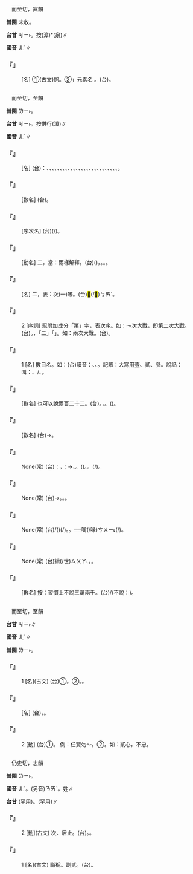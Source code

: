 
=={{ruby|鉺|ㄦˋ}}==

　而至切，寘韻

'''普閩''' 未收。

'''台甘''' <rt>ㆢㄧ˫</rt>。按{{ruby|：|ㆢㄧ˫}}(漳){{ruby|。|ㄌㄧ˫}}*(泉)∥

'''國音''' <rt>ㄦˋ</rt>∥

    

==='''『{{ruby|鉺|ㄦˋ}}』'''===
: [名] ①(古文)鉤。②{{ruby|「|ㄦˇ}}」元素名 。(台){{ruby|鉺|ㄌㄧ˫}}。
:
    

=={{ruby|二|ㄦˋ}}==

　而至切，至韻

'''普閩''' <rt>ㄌㄧ˫</rt>。

'''台甘''' <rt>ㆢㄧ˫</rt>。按{{ruby|：|ㆢㄧ˫}}{{ruby|，|ㄌㄧ˫}}併行{{ruby|。|ㆢㄧ˫}}(漳)∥

'''國音''' <rt>ㄦˋ</rt>∥

    

==='''『{{ruby|二|ㄦˋ}}{{ruby|十|ㄕˊ}}{{ruby|八|ㄅㄚ}}{{ruby|宿|ㄒㄧㄡˋ}}』'''===
: [名] (台){{ruby|古|ㄍㆦˋ}}{{ruby|代|ㄉㄞ˫}}{{ruby|天|ㄊㄧㄢ}}{{ruby|文|ㆠㄨㄣˊ}}{{ruby|學|ㄏㄚㆶ ͘}}{{ruby|將|ㄐㄧㆲ}}{{ruby|天|ㄊㄧㄢ}}{{ruby|空|ㄎㆲ}}{{ruby|丌|ㆤ}}{{ruby|星|ㄑㆪ}}{{ruby|/|ㄘㆥ}}{{ruby|分|ㄏㄨㄣ}}{{ruby|成|ㄒㄧㄥˊ}}{{ruby|二|ㆢㄧ˫}}{{ruby|/|ㄌㄧ˫}}{{ruby|十|ㄗㄚㆴ ͘}}{{ruby|八|ㄅㄨㆤㆷ}}{{ruby|/|ㄅㆤㆷ}}{{ruby|星|ㄒㄧㄥ}}{{ruby|座|ㄗㄜ˫}}：{{ruby|角|ㄍㄚㆶ}}、{{ruby|亢|ㄎㆲ˪}}、{{ruby|氏|ㄉㆤ˪}}、{{ruby|房|ㄅㆲˊ}}、{{ruby|心|ㄒㄧㆬ}}、{{ruby|尾|ㆠㄧˋ}}、{{ruby|箕|ㄍㄧ}}、{{ruby|室|ㄒㄧㆤㆶ}}、{{ruby|壁|ㄅㄧㆤㆶ}}、{{ruby|斗|ㄉㆦˋ}}、{{ruby|牛|ㆣㄧㄨˊ}}、{{ruby|女|ㄌㄨˋ}}{{ruby|/|ㄌㄧˋ}}、{{ruby|虛|ㄏㄨ}}{{ruby|/|ㄏㄧ}}、{{ruby|危|ㆣㄨㄧˊ}}、{{ruby|奎|ㄍㄨㄧ}}、{{ruby|婁|ㄌㆦˊ}}、{{ruby|胃|ㄨㄧ˫}}、{{ruby|昴|ㆠㄠˋ}}、{{ruby|畢|ㄅㄧㆵ}}、{{ruby|嘴|ㄗㄨㄧˋ}}、{{ruby|參|ㄒㄧㆬ}}、{{ruby|井|ㄐㄧㄥˋ}}、{{ruby|鬼|ㄍㄨㄧˋ}}、{{ruby|柳|ㄌㄧㄨˋ}}、{{ruby|星|ㄒㄧㄥ}}、{{ruby|張|ㄉㄧㆲ}}、{{ruby|翼|ㄧㆤㆶ ͘}}、{{ruby|軫|ㄐㄧㄣˋ}}。
    

==='''『{{ruby|零|ㄌㄧㄥˊ}}{{ruby|點|ㄉㄧㄢˇ}}{{ruby|二|ㄦˋ}}』'''===
: [數名] (台){{ruby|零|ㄌㄧㄥˊ}}{{ruby|點|ㄉㄧㆰˋ}}{{ruby|二|ㆢㄧ˫}}{{ruby|/|ㄌㄧ˫}}。
    

==='''『{{ruby|第|ㄉㄧˋ}}{{ruby|二|ㄦˋ}}{{ruby|次|ㄘˋ}}』'''===
: [序次名] (台){{ruby|第|ㄉㆤ˫}}{{ruby|/|ㄉㄨㆤ˫}}{{ruby|二|ㆢㄧ˫}}{{ruby|/|ㄌㄧ˫}}{{ruby|次|ㄘㄨ˪}}(/{{ruby|擺|ㄅㄞˋ}})。
    

==='''『{{ruby|不|ㄅㄨˊ}}{{ruby|二|ㄦˋ}}{{ruby|價|ㄐㄧㄚˋ}}』'''===
: [動名] 二，當：兩樣解釋。(台){{ruby|不|ㄅㄨㆵ}}{{ruby|二|ㆢㄧ˫}}({{ruby|/|ㄌㄧ˫}}){{ruby|價|ㄍㆤ˪}}，{{ruby|無|ㆠㄜˊ}}{{ruby|雙|ㄒㄧㄤ}}{{ruby|款|ㄎㄨㄢˋ}}{{ruby|價|ㄍㆤ˪}}{{ruby|數|ㄒㄧㄠ˪}}{{ruby|/|ㄙㆦ˪}}。{{ruby|定|ㄉㄧㄥ˫}}{{ruby|價|ㄍㆤ˪}}。{{ruby|正|ㄐㄧㆩ˪}}{{ruby|價|ㄍㆤ˪}}。
    

==='''『{{ruby|二|ㄦˋ}}{{ruby|等|ㄉㄥˇ}}{{ruby|貨|ㄏㄨㄛˋ}}』'''===
: [名] 二，表：次(一)等。(台){{ruby|較|ㄎㄚㆷ}}<mark>&#xffb4e;</mark>(/<mark>&#xffcda;</mark>)<rt>ㆠㄞˋ</rt>{{ruby|丌|ㆤ}}{{ruby|貨|ㄏㄨㆤ˪}}{{ruby|/|ㄏㆤ˪}}{{ruby|色|ㄒㄧㆤㆶ}}。
    

==='''『{{ruby|二|ㄦˋ}}』'''===
:2  [序詞] 冠附加成分「第」字，表次序。如：～次大戰，即第二次大戰。(台){{ruby|第|ㄉㄨㆤ˫}}{{ruby|/|ㄉㆤ˫}}{{ruby|二|ㄌㄧ˫}}{{ruby|/|ㆢㄧ˫}}{{ruby|次|ㄘㄨ˪}}{{ruby|大|ㄉㄞ˫}}{{ruby|戰|ㄐㄧㄢ˪}}。{{ruby|講|ㄍㆲˋ}}{{ruby|回|ㄏㄨㆤˊ}}{{ruby|數|ㄙㆦ˪}}，{{ruby|次|ㄘㄨ˪}}{{ruby|數|ㄙㆦ˪}}{{ruby|時|ㄒㄧˊ}}「二」{{ruby|改|ㄍㄞˋ}}{{ruby|為|ㄨㄧˊ}}「{{ruby|兩|ㄌㄧㄤˇ}}」。如：兩次大戰。(台){{ruby|兩|ㄋㆦ˫}}{{ruby|/|ㄋㆭ˫}}{{ruby|擺|ㄅㄞˋ}}{{ruby|大|ㄉㄞ˫}}{{ruby|/|ㄉㄨㄚ˫}}{{ruby|戰|ㄐㄧㄢ˪}}。
    

==='''『{{ruby|二|ㄦˋ}}』'''===
:1  [名] 數目名。如：(台)讀音：{{ruby|一|ㄧㆵ ͘}}、{{ruby|二|ㆢㄧ˫}}{{ruby|/|ㄌㄧ˫}}、{{ruby|三|ㄙㆰ}}。記賬：大寫用壹、貳、參。說話：叫：{{ruby|一|ㄐㄧㆵ ͘}}、{{ruby|二|ㄋㆭ˫}}/{{ruby|兩|ㄋㆭ˫}}、{{ruby|三|ㄙㆩ}}。
    

==='''『{{ruby|二|ㄦˋ}}{{ruby|百|ㄅㄞˇ}}{{ruby|二|ㄦˋ}}{{ruby|十|ㄕˊ}}{{ruby|二|ㄦˋ}}』'''===
: [數名] 也可以說兩百二十二。(台){{ruby|二|ㄋㆭ˫}}{{ruby|百|ㄅㄚㆷ}}{{ruby|二|ㆢㄧ˫}}{{ruby|/|ㄌㄧ˫}}{{ruby|十|ㄗㄚㆴ ͘}}{{ruby|二|ㆢㄧ˫}}{{ruby|/|ㄌㄧ˫}}。{{ruby|俗|ㄒㄧㆦㆶ ͘}}{{ruby|語|ㆣㄧˋ}}{{ruby|/|ㆣㄨˋ}}{{ruby|有|ㄨ˫}}{{ruby|時|ㄒㄧˊ}}{{ruby|講|ㄍㆲˋ}}{{ruby|快|ㄎㄨㄞ˪}}，{{ruby|講|ㄍㆲˋ}}{{ruby|做|ㄗㄨㆤ˪}}{{ruby|/|ㄗㄜ˪}}{{ruby|兩|ㄋㆭ˫}}{{ruby|百|ㄅㄚㆷ}}{{ruby|二|ㄌㄧㄚㆴ ͘}}{{ruby|二|ㆢㄧ˫}}{{ruby|/|ㄌㄧ˫}}。({{ruby|不|ㄅㄨㆵ}}{{ruby|雅|ㄫㄚˋ}})。
    

==='''『{{ruby|三|ㄙㄢ}}{{ruby|分|ㄈㄣ}}{{ruby|之|ㄓ}}{{ruby|二|ㄦˋ}}』'''===
: [數名] (台){{ruby|三|ㄙㆩ}}{{ruby|分|ㄏㄨㄣ}}{{ruby|之|ㄐㄧ}}{{ruby|二|ㆢㄧ˫}}{{ruby|/|ㄌㄧ˫}}→{{ruby|三|ㄙㆩ}}{{ruby|分|ㄏㄨㄣ˫}}{{ruby|之|ㄐㄧ}}{{ruby|二|ㆢㄧ˫}}{{ruby|/|ㄌㄧ˫}}。
    

==='''『{{ruby|有|ㄧㄡˇ}}{{ruby|死|ㄙˇ}}{{ruby|無|ㄨˊ}}{{ruby|二|ㄦˋ}}』'''===
: None(常) (台){{ruby|按|ㄢ˪}}：{{ruby|二|ㄌㄧ˫}}，{{ruby|是|ㄒㄧ˫}}：{{ruby|兩|ㄋㆭ˫}}{{ruby|種|ㄐㄧㆲˋ}}→{{ruby|改|ㄍㄞˋ}}{{ruby|變|ㄅㄧㄢ˪}}、{{ruby|背|ㄅㄨㆤ˫}}{{ruby|叛|ㄅㄨㄢ˫}}。{{ruby|只|ㄐㄧˋ}}{{ruby|有|ㄨ˫}}{{ruby|用|ㄧㆲ˫}}{{ruby|/|ㄧㄥ˫}}{{ruby|死|ㄒㄧˋ}}({{ruby|來|ㄌㄞˊ}}{{ruby|對|ㄉㄨㄧ˪}}{{ruby|付|ㄏㄨ˪}}){{ruby|無|ㆠㄜˊ}}{{ruby|雙|ㄙㄤ}}{{ruby|/|ㄒㄧㄤ}}{{ruby|樣|ㄧㆧ˫}}{{ruby|/|ㄧㆫ˫}}{{ruby|心|ㄒㄧㆬ}}。{{ruby|意|ㄧ˪}}{{ruby|思|ㄙㄨ˪}}{{ruby|是|ㄒㄧ˫}}{{ruby|<mark>&#xffa45;</mark>|ㆠㆤ˫}}{{ruby|/|ㆠㄨㆤ˫}}{{ruby|改|ㄍㄞˋ}}{{ruby|變|ㄅㄧㄢ˪}}{{ruby|堅|ㄍㄧㄢ}}{{ruby|決|ㄍㄨㄚㆵ}}{{ruby|丌|ㆤ}}{{ruby|志|ㄐㄧ˪}}{{ruby|氣|ㄎㄧ˪}}。{{ruby|<mark>&#xffa45;</mark>|ㆠㆤ˫}}{{ruby|/|ㆠㄨㆤ˫}}{{ruby|違|ㄨㄧˊ}}{{ruby|背|ㄅㄨㆤ˫}}(/{{ruby|反|ㄏㄨㄢˋ}}{{ruby|叛|ㄅㄨㄢ˫}})。
    

==='''『{{ruby|至|ㄓˋ}}{{ruby|高|ㄍㄠ}}{{ruby|無|ㄨˊ}}{{ruby|二|ㄦˋ}}』'''===
: None(常) (台){{ruby|無|ㆠㄜˊ}}{{ruby|第|ㄉㄨㆤ˫}}{{ruby|/|ㄉㆤ˫}}{{ruby|二|ㄌㄧ˫}}{{ruby|/|ㆢㄧ˫}}{{ruby|個|ㆤˊ}}{{ruby|通|ㄊㄤ}}{{ruby|平|ㄅㆪˊ}}{{ruby|→|ㄅㆥˊ}}{{ruby|/|ㄅㄧㄥˊ}}{{ruby|企|ㄎㄧㄚ˫}}{{ruby|起|ㄎㄧˋ}}→{{ruby|無|ㆠㄨˊ}}{{ruby|比|ㄅㄧˋ}}。{{ruby|上|ㄒㄧㆲ˫}}{{ruby|高|ㄍㄨㄢˊ}}。{{ruby|無|ㆠㄜˊ}}{{ruby|人|ㄌㄤˊ}}{{ruby|通|ㄊㄤ}}{{ruby|比|ㄅㄧˋ}}{{ruby|並|ㄆㄧㄥ˫}}。
    

==='''『{{ruby|說|ㄕㄨㄛ}}{{ruby|一|ㄧ}}{{ruby|不|ㄅㄨˋ}}{{ruby|二|ㄦˋ}}』'''===
: None(常) (台){{ruby|講|ㄍㆲˋ}}{{ruby|出|ㄘㄨㆵ}}{{ruby|一|ㄐㄧㆵ ͘}}{{ruby|款|ㄎㄨㄢˋ}}{{ruby|無|ㆠㄜˊ}}{{ruby|改|ㄍㄞˋ}}{{ruby|講|ㄍㆲˋ}}{{ruby|各|ㄍㄜㆷ}}{{ruby|樣|ㄧㆧ˫}}{{ruby|/|ㄧㆫ˫}}{{ruby|丌|ㆤ}}{{ruby|載|ㄉㄞ˫}}/({{ruby|戴|ㄉㄞ˪}}){{ruby|事|ㄐㄧ˪}}(/{{ruby|事|ㄉㄞ˫}}{{ruby|情|ㄐㄧ˪}})。{{ruby|無|ㆠㄜˊ}}{{ruby|改|ㄍㄞˋ}}{{ruby|口|ㄎㄠˋ}}。──{{ruby|講|ㄍㆲˋ}}{{ruby|出|ㄘㄨㆵ}}嘴(/喙)<rt>ㄘㄨㄧ˪</rt>{{ruby|著|ㄉㄧㄜㆷ}}(/{{ruby|都|ㄉㄜ˫}}){{ruby|是|ㄒㄧ˫}}{{ruby|話|ㄨㆤ˫}}。
    

==='''『{{ruby|接|ㄐㄧㄝ}}{{ruby|二|ㄦˋ}}{{ruby|連|ㄌㄧㄢˊ}}{{ruby|三|ㄙㄢ}}』'''===
: None(常) (台){{ruby|相|ㄒㄧㄜ}}{{ruby|/|ㄙㆩ}}{{ruby|連|ㄌㄧㄢˊ}}續(/世)<rt>ㄙㄨㄚ˪</rt>。{{ruby|相|ㄒㄧㄜ}}{{ruby|/|ㄙㆩ}}{{ruby|續|ㄙㄨㄚ˪}}{{ruby|發|ㄏㄨㄚㆵ}}{{ruby|生|ㄒㄧㄥ}}。
    

==='''『{{ruby|三|ㄙㄢ}}{{ruby|萬|ㄨㄢˋ}}{{ruby|二|ㄦˋ}}{{ruby|千|ㄑㄧㄢ}}』'''===
: [數名] 按：習慣上不說三萬兩千。(台){{ruby|三|ㄙㆩ}}{{ruby|萬|ㆠㄢ˫}}{{ruby|二|ㄌㄧ˫}}/{{ruby|三|ㄙㆩ}}{{ruby|萬|ㆠㄢ˫}}{{ruby|兩|ㄋㆭ˫}}{{ruby|千|ㄑㄧㄥ}}(不說：{{ruby|三|ㄙㆩ}}{{ruby|萬|ㆠㄢ˫}}{{ruby|二|ㄌㄧ˫}}{{ruby|千|ㄑㄧㄥ}})。
    

=={{ruby|貳|ㄦˋ}}==

　而至切，至韻

'''台甘''' <rt>ㆢㄧ˫</rt>∥

'''國音''' <rt>ㄦˋ</rt>∥

'''普閩''' <rt>ㄌㄧ˫</rt>。

    

==='''『{{ruby|貳|ㄦˋ}}』'''===
:1  [名](古文) (台)①{{ruby|才|ㄗㄞˊ}}{{ruby|力|ㄌㄧㆤㆶ ͘}}{{ruby|相|ㄒㄧㄜ}}{{ruby|/|ㄙㆩ}}{{ruby|對|ㄉㄨㄧ˪}}{{ruby|等|ㄉㄧㄥˋ}}{{ruby|丌|ㆤ}}{{ruby|人|ㄌㄤˊ}}。②{{ruby|幫|ㄅㄤ}}{{ruby|助|ㄗㆦ˫}}{{ruby|主|ㄗㄨˋ}}{{ruby|管|ㄍㄨㄢˋ}}{{ruby|丌|ㆤ}}{{ruby|人|ㄌㄤˊ}}。{{ruby|副|ㄏㄨ˪}}{{ruby|貳|ㆢㄧ˫}}。
    

==='''『{{ruby|貳|ㄦˋ}}{{ruby|臣|ㄔㄣˊ}}』'''===
: [名] (台){{ruby|古|ㄍㆦˋ}}{{ruby|早|ㄗㄚˋ}}{{ruby|指|ㄐㄧˋ}}{{ruby|仕|ㄙㄨ˫}}{{ruby|二|ㄌㄧ˫}}{{ruby|/|ㄋㆭ˫}}{{ruby|/|ㄋㆦ˫}}{{ruby|姓|ㄒㄧㄥ˪}}，{{ruby|做|ㄗㄨㆤ˪}}{{ruby|/|ㄗㄜ˪}}{{ruby|過|ㄍㆤ˪}}{{ruby|/|ㄍㄨㆤ˪}}{{ruby|兩|ㄋㆭ˫}}{{ruby|個|ㆤˊ}}{{ruby|朝|ㄉㄧㄠˊ}}{{ruby|代|ㄉㆤ˫}}{{ruby|/|ㄉㄞ˫}}{{ruby|丌|ㆤ}}{{ruby|官|ㄍㄨㆩ}}{{ruby|丌|ㆤ}}{{ruby|人|ㄌㄤˊ}}。
    

==='''『{{ruby|貳|ㄦˋ}}』'''===
:2  [動] (台)①{{ruby|疑|ㆣㄧˊ}}{{ruby|心|ㄒㄧㆬ}}。 例：任賢勿～。②{{ruby|違|ㄨㄧˊ}}{{ruby|背|ㄅㆤ˫}}{{ruby|/|ㄅㄨㆤ˫}}。如：貳心，不忠。
    

=={{ruby|佴|ㄦˋ}}==

　仍吏切，志韻

'''普閩''' <rt>ㄌㄧ˫</rt>。

'''國音''' <rt>ㄦˋ</rt>。(另音)<rt>ㄋㄞˋ</rt>。姓∥

'''台甘''' {{ruby|(文)|ㆢㄧ˫}}(罕用)。{{ruby|(文)|ㄋㄞ˫}}(罕用)∥

    

==='''『{{ruby|佴|ㄦˋ}}』'''===
:2  [動](古文) 次、居止。(台){{ruby|居|ㄍㄧ}}{{ruby|/|ㄍㄨ}}{{ruby|住|ㄗㄨ˫}}。{{ruby|企|ㄎㄧㄚ˫}}{{ruby|起|ㄎㄧˋ}}。
    

==='''『{{ruby|佴|ㄦˋ}}』'''===
:1  [名](古文) 職稱。副貳。(台){{ruby|副|ㄏㄨ˪}}{{ruby|官|ㄍㄨㆩ}}。
    

